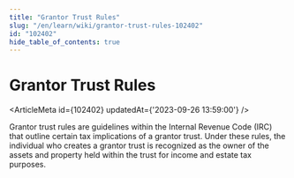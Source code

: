 ```yaml
---
title: "Grantor Trust Rules"
slug: "/en/learn/wiki/grantor-trust-rules-102402"
id: "102402"
hide_table_of_contents: true
---
```



# Grantor Trust Rules

<ArticleMeta id={102402} updatedAt={'2023-09-26 13:59:00'} />
<div className='border-solid border-b border-t-0 my-4 border-[var(--ifm-color-gray-300)]' />

Grantor trust rules are guidelines within the Internal Revenue Code (IRC) that outline certain tax implications of a grantor trust. Under these rules, the individual who creates a grantor trust is recognized as the owner of the assets and property held within the trust for income and estate tax purposes.
